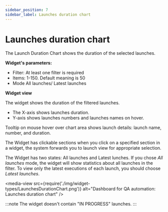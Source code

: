 ```yaml
---
sidebar_position: 7
sidebar_label: Launches duration chart
---
```


#  Launches duration chart

The Launch Duration Chart shows the duration of the selected launches.

**Widget's parameters:**

- Filter: At least one filter is required
- Items: 1-150. Default meaning is 50
- Mode All launches/ Latest launches

**Widget view**

The widget shows the duration of the filtered launches.

- The X-axis shows launches duration.
- Y-axis shows launches numbers and launches names on hover.

Tooltip on mouse hover over chart area shows launch details: launch name, number, and duration.

The Widget has clickable sections when you click on a specified section in a widget, the system forwards you to launch view for appropriate selection.

The Widget has two states: All launches and Latest lunches. If you chose *All launches* mode, the widget will show statistics about all launches in the filter. To view only the latest executions of each launch, you should choose *Latest launches*.

<media-view src={require('./img/widget-types/LaunchesDurationChart.png')} alt="Dashboard for QA automation: Launches duration chart" />

:::note
The widget doesn't contain "IN PROGRESS" launches.
:::
